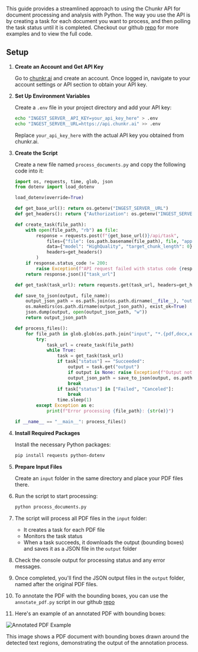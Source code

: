 This guide provides a streamlined approach to using the Chunkr API for document processing and analysis with Python.
The way you use the API is by creating a task for each document you want to process, and then polling the task status until it is completed.
Checkout our github [repo](https://github.com/lumina-ai-inc/chunkr) for more examples and to view the full code.

## Setup

1. **Create an Account and Get API Key**

   Go to [chunkr.ai](https://chunkr.ai) and create an account. Once logged in, navigate to your account settings or API section to obtain your API key.

2. **Set Up Environment Variables**

   Create a `.env` file in your project directory and add your API key:

   ```bash
   echo "INGEST_SERVER__API_KEY=your_api_key_here" > .env
   echo "INGEST_SERVER__URL=https://api.chunkr.ai" >> .env
   ```

   Replace `your_api_key_here` with the actual API key you obtained from chunkr.ai.

3. **Create the Script**

   Create a new file named `process_documents.py` and copy the following code into it:

   ```python
   import os, requests, time, glob, json
   from dotenv import load_dotenv

   load_dotenv(override=True)

   def get_base_url(): return os.getenv("INGEST_SERVER__URL")
   def get_headers(): return {"Authorization": os.getenv("INGEST_SERVER__API_KEY")}

   def create_task(file_path):
       with open(file_path, "rb") as file:
           response = requests.post(f"{get_base_url()}/api/task",
               files={"file": (os.path.basename(file_path), file, "application/pdf")},
               data={"model": "HighQuality", "target_chunk_length": 0},
               headers=get_headers()
           )
       if response.status_code != 200:
           raise Exception(f"API request failed with status code {response.status_code}: {response.text}")
       return response.json()["task_url"]

   def get_task(task_url): return requests.get(task_url, headers=get_headers()).json()

   def save_to_json(output, file_name):
       output_json_path = os.path.join(os.path.dirname(__file__), "output", f"{file_name}_json.json")
       os.makedirs(os.path.dirname(output_json_path), exist_ok=True)
       json.dump(output, open(output_json_path, "w"))
       return output_json_path

   def process_files():
       for file_path in glob.glob(os.path.join("input", "*.{pdf,docx,xlsx,xls,doc,ppt,pptx}")):
           try:
               task_url = create_task(file_path)
               while True:
                   task = get_task(task_url)
                   if task["status"] == "Succeeded":
                       output = task.get("output")
                       if output is None: raise Exception(f"Output not found for {file_path}")
                       output_json_path = save_to_json(output, os.path.basename(file_path).split(".")[0])
                       break
                   if task["status"] in ["Failed", "Canceled"]:
                       break
                   time.sleep(1)
           except Exception as e:
               print(f"Error processing {file_path}: {str(e)}")

   if __name__ == "__main__": process_files()
   ```

4. **Install Required Packages**

   Install the necessary Python packages:

   ```bash
   pip install requests python-dotenv
   ```

5. **Prepare Input Files**

   Create an `input` folder in the same directory and place your PDF files there.

6. Run the script to start processing:

   ```bash
   python process_documents.py
   ```

7. The script will process all PDF files in the `input` folder:

   - It creates a task for each PDF file
   - Monitors the task status
   - When a task succeeds, it downloads the output (bounding boxes) and saves it as a JSON file in the `output` folder

8. Check the console output for processing status and any error messages.

9. Once completed, you'll find the JSON output files in the `output` folder, named after the original PDF files.
10. To annotate the PDF with the bounding boxes, you can use the `annotate_pdf.py` script in our github [repo](https://github.com/lumina-ai-inc/chunkr/blob/main/pyscripts/annotate.py)

11. Here's an example of an annotated PDF with bounding boxes:

![Annotated PDF Example](sample2.png)

This image shows a PDF document with bounding boxes drawn around the detected text regions, demonstrating the output of the annotation process.
